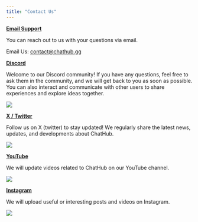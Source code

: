 ```yaml
---
title: "Contact Us"
---
```


[**Email Support**](mailto:contact@chathub.gg)

You can reach out to us with your questions via email.

Email Us: [contact@chathub.gg](mailto:contact@chathub.gg)

[**Discord**](https://discord.gg/sfxCcTjV98)

Welcome to our Discord community! If you have any questions, feel free to ask them in the community, and we will get back to you as soon as possible. You can also interact and communicate with other users to share experiences and explore ideas together.

![](../images/discord.png)

[**X / Twitter**](https://x.com/intent/follow?screen_name=chathub_app)

Follow us on X (twitter) to stay updated! We regularly share the latest news, updates, and developments about ChatHub.

![](../images/x-twitter.jpg)

[**YouTube**](https://www.youtube.com/@chathub_gg)

We will update videos related to ChatHub on our YouTube channel.

![](../images/youtube.png)

[**Instagram**](https://www.instagram.com/chathub.gg)

We will upload useful or interesting posts and videos on Instagram.

![](../images/instagram.jpg)